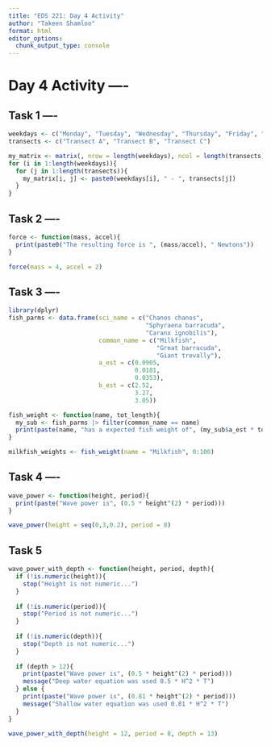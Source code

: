 ```yaml
---
title: "EDS 221: Day 4 Activity"
author: "Takeen Shamloo"
format: html
editor_options: 
  chunk_output_type: console
---
```


# Day 4 Activity ----

## Task 1 ----

```r
weekdays <- c("Monday", "Tuesday", "Wednesday", "Thursday", "Friday", "Saturday", "Sunday")
transects <- c("Transect A", "Transect B", "Transect C")

my_matrix <- matrix(, nrow = length(weekdays), ncol = length(transects))
for (i in 1:length(weekdays)){
  for (j in 1:length(transects)){
    my_matrix[i, j] <- paste0(weekdays[i], " - ", transects[j])
  }
}
```

## Task 2 ----

```r
force <- function(mass, accel){
  print(paste0("The resulting force is ", (mass/accel), " Newtons"))
}

force(mass = 4, accel = 2)
```

## Task 3 ----

```r
library(dplyr)
fish_parms <- data.frame(sci_name = c("Chanos chanos",
                                      "Sphyraena barracuda",
                                      "Caranx ignobilis"),
                         common_name = c("Milkfish",
                                         "Great barracuda",
                                         "Giant trevally"),
                         a_est = c(0.0905,
                                   0.0181,
                                   0.0353),
                         b_est = c(2.52,
                                   3.27,
                                   3.05))

fish_weight <- function(name, tot_length){
  my_sub <- fish_parms |> filter(common_name == name)
  print(paste(name, "has a expected fish weight of", (my_sub$a_est * tot_length ^ (my_sub$b_est))))
}

milkfish_weights <- fish_weight(name = "Milkfish", 0:100)
```

## Task 4 ----

```r
wave_power <- function(height, period){
  print(paste("Wave power is", (0.5 * height^(2) * period)))
}

wave_power(height = seq(0,3,0.2), period = 8)
```

## Task 5

```r
wave_power_with_depth <- function(height, period, depth){
  if (!is.numeric(height)){
    stop("Height is not numeric...")
  }
  
  if (!is.numeric(period)){
    stop("Period is not numeric...")
  }
  
  if (!is.numeric(depth)){
    stop("Depth is not numeric...")
  }
  
  if (depth > 12){
    print(paste("Wave power is", (0.5 * height^(2) * period)))
    message("Deep water equation was used 0.5 * H^2 * T")
  } else {
    print(paste("Wave power is", (0.81 * height^(2) * period)))
    message("Shallow water equation was used 0.81 * H^2 * T")
  } 
}

wave_power_with_depth(height = 12, period = 8, depth = 13)
```




